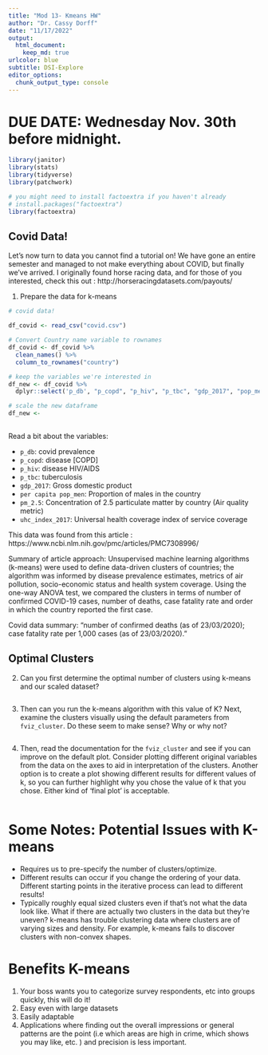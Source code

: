 ```yaml
---
title: "Mod 13- Kmeans HW"
author: "Dr. Cassy Dorff"
date: "11/17/2022"
output:
  html_document:
    keep_md: true
urlcolor: blue
subtitle: DSI-Explore
editor_options: 
  chunk_output_type: console
---
```

# DUE DATE: Wednesday Nov. 30th before midnight.


```r
library(janitor)
library(stats)
library(tidyverse)
library(patchwork)

# you might need to install factoextra if you haven't already 
# install.packages("factoextra")
library(factoextra)


```


## Covid Data! 

Let's now turn to data you cannot find a tutorial on! We have gone an entire semester and managed to not make everything about COVID, but finally we've arrived. I originally found horse racing data, and for those of you interested, check this out : http://horseracingdatasets.com/payouts/

1. Prepare the data for k-means

```r
# covid data!

df_covid <- read_csv("covid.csv")

# Convert Country name variable to rownames
df_covid <- df_covid %>% 
  clean_names() %>% 
  column_to_rownames("country")

# keep the variables we're interested in
df_new <- df_covid %>% 
  dplyr::select('p_db', "p_copd", "p_hiv", "p_tbc", "gdp_2017", "pop_men", "pm2_5", "uhc_index_2017")

# scale the new dataframe 
df_new <-
    
```

Read a bit about the variables:

- `p_db`: covid prevalence 
- `p_copd`: disease [COPD] 
- `p_hiv`: disease HIV/AIDS 
- `p_tbc`: tuberculosis 
- `gdp_2017`: Gross domestic product 
- `per capita pop_men`: Proportion of males in the country 
- `pm_2.5`: Concentration of 2.5 particulate matter by country (Air quality metric) 
- `uhc_index_2017`: Universal health coverage index of service coverage

This data was found from this article : https://www.ncbi.nlm.nih.gov/pmc/articles/PMC7308996/

Summary of article approach: Unsupervised machine learning algorithms (k-means) were used to define data-driven clusters of countries; the algorithm was informed by disease prevalence estimates, metrics of air pollution, socio-economic status and health system coverage. Using the one-way ANOVA test, we compared the clusters in terms of number of confirmed COVID-19 cases, number of deaths, case fatality rate and order in which the country reported the first case.

Covid data summary: "number of confirmed deaths (as of 23/03/2020); case fatality rate per 1,000 cases (as of 23/03/2020)." 

## Optimal Clusters

2. Can you first determine the optimal number of clusters using k-means and our scaled dataset? 

```r



```

3. Then can you run the k-means algorithm with this value of K?  Next, examine the clusters visually using the default parameters from `fviz_cluster`. Do these seem to make sense? Why or why not?  

```r



```

4. Then, read the documentation for the `fviz_cluster` and see if you can improve on the default plot. Consider plotting different original variables from the data on the axes to aid in interpretation of the clusters. Another option is to create a plot showing different results for different values of k, so you can further highlight why you chose the value of k that you chose. Either kind of 'final plot' is acceptable. 

```r



```


# Some Notes: Potential Issues with K-means

- Requires us to pre-specify the number of clusters/optimize. 
- Different results can occur if you change the ordering of your data. Different starting points in the iterative process can lead to different results!
- Typically roughly equal sized clusters even if that's not what the data look like. What if there are actually two clusters in the data but they're uneven? k-means has trouble clustering data where clusters are of varying sizes and density. For example, k-means fails to discover clusters with non-convex shapes.

# Benefits K-means

1) Your boss wants you to categorize survey respondents, etc into groups quickly, this will do it!
2) Easy even with large datasets
3) Easily adaptable
4) Applications where finding out the overall impressions or general patterns are the point (i.e which areas are high in crime, which shows you may like, etc. ) and precision is less important. 


